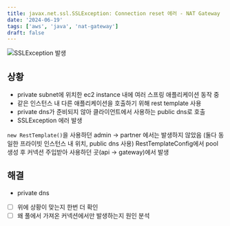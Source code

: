 ```yaml
---
title: javax.net.ssl.SSLException: Connection reset 에러 - NAT Gateway
date: '2024-06-19'
tags: ['aws', 'java', 'nat-gateway']
draft: false
---
```


<Image src="/static/error/SSLException_NAT_Gateway/1.png" alt="SSLException 발생" />

## 상황

- private subnet에 위치한 ec2 instance 내에 여러 스프링 애플리케이션 동작 중
- 같은 인스턴스 내 다른 애플리케이션을 호출하기 위해 rest template 사용
- private dns가 준비되지 않아 클라이언트에서 사용하는 public dns로 호출
- SSLException 에러 발생

`new RestTemplate()`을 사용하던 admin -> partner 에서는 발생하지 않았음 (둘다 동일한 프라이빗 인스턴스 내 위치, public dns 사용)
RestTemplateConfig에서 pool 생성 후 커넥션 주입받아 사용하던 곳(api -> gateway)에서 발생

## 해결

- private dns

- [ ] 위에 상황이 맞는지 한번 더 확인
- [ ] 왜 풀에서 가져온 커넥션에서만 발생하는지 원인 분석
